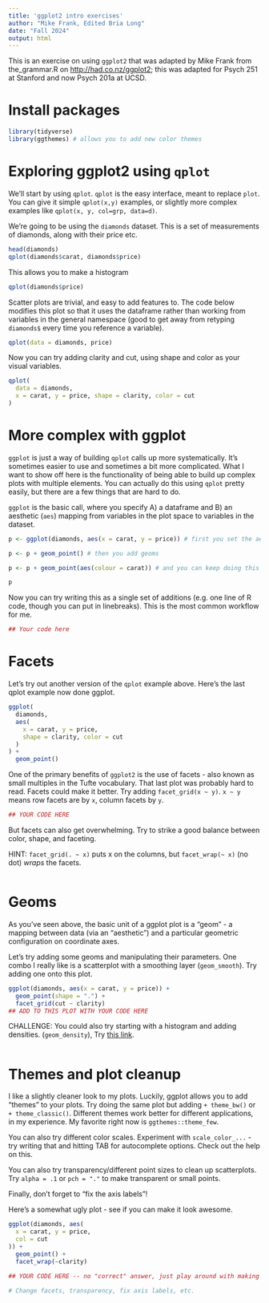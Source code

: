 ```yaml
---
title: 'ggplot2 intro exercises'
author: "Mike Frank, Edited Bria Long"
date: "Fall 2024"
output: html
---
```

  
This is an exercise on using `ggplot2` that was adapted by Mike Frank
from the_grammar.R on [http://had.co.nz/ggplot2](); this was adapted for Psych 251 at Stanford and now Psych 201a at UCSD.


# Install packages
```r
library(tidyverse)
library(ggthemes) # allows you to add new color themes
```

# Exploring ggplot2 using `qplot`

We'll start by using `qplot`. `qplot` is the easy interface, meant to replace `plot`. You can give it simple `qplot(x,y)` examples, or slightly more complex examples like `qplot(x, y, col=grp, data=d)`. 

We're going to be using the `diamonds` dataset. This is a set of measurements of diamonds, along with their price etc.

```r
head(diamonds)
qplot(diamonds$carat, diamonds$price)
```

This allows you to make a histogram
```r
qplot(diamonds$price)
```


Scatter plots are trivial, and easy to add features to. The code below modifies this plot so that it uses the dataframe rather than working from variables in the general namespace (good to get away from retyping `diamonds$` every time you reference a variable). 

```r
qplot(data = diamonds, price)
```

Now you can try adding clarity and cut, using shape and color as your visual variables. 

```r
qplot(
  data = diamonds,
  x = carat, y = price, shape = clarity, color = cut
)
```


# More complex with ggplot

`ggplot` is just a way of building `qplot` calls up more systematically. It's sometimes easier to use and sometimes a bit more complicated. What I want to show off here is the functionality of being able to build up complex plots with multiple elements. You can actually do this using `qplot` pretty easily, but there are a few things that are hard to do. 

`ggplot` is the basic call, where you specify A) a dataframe and B) an aesthetic (`aes`) mapping from variables in the plot space to variables in the dataset. 

```r
p <- ggplot(diamonds, aes(x = carat, y = price)) # first you set the aesthetic and dataset

p <- p + geom_point() # then you add geoms

p <- p + geom_point(aes(colour = carat)) # and you can keep doing this to add layers to the plot

p
```

Now you can try writing this as a single set of additions (e.g. one line of R code, though you can put in linebreaks). This is the most common workflow for me. 


```r
## Your code here
```


# Facets

Let's try out another version of the `qplot` example above. Here's the last qplot example now done ggplot.

```r
ggplot(
  diamonds,
  aes(
    x = carat, y = price,
    shape = clarity, color = cut
  )
) +
  geom_point()
```

One of the primary benefits of `ggplot2` is the use of facets - also known as small multiples in the Tufte vocabulary. That last plot was probably hard to read. Facets could make it better. Try adding `facet_grid(x ~ y)`.  `x ~ y` means row facets are by `x`, column facets by `y`. 

```r
## YOUR CODE HERE
```

But facets can also get overwhelming. Try to strike a good balance between color, shape, and faceting. 

HINT: `facet_grid(. ~ x)` puts x on the columns, but `facet_wrap(~ x)` (no dot) *wraps* the facets. 

```r

```


# Geoms

As you've seen above, the basic unit of a ggplot plot is a "geom" - a mapping between data (via an "aesthetic") and a particular geometric configuration on coordinate axes. 

Let's try adding some geoms and manipulating their parameters. One combo I really like is a scatterplot with a smoothing layer (`geom_smooth`). Try adding one onto this plot. 

```r
ggplot(diamonds, aes(x = carat, y = price)) +
  geom_point(shape = ".") +
  facet_grid(cut ~ clarity) 
## ADD TO THIS PLOT WITH YOUR CODE HERE
```


CHALLENGE: You could also try starting with a histogram and adding densities. (`geom_density`), Try [this link](https://stackoverflow.com/questions/5688082/ggplot2-overlay-histogram-with-density-curve).

```r

```

# Themes and plot cleanup

I like a slightly cleaner look to my plots. Luckily, ggplot allows you to add "themes" to your plots. Try doing the same plot but adding `+ theme_bw()` or `+ theme_classic()`. Different themes work better for different applications, in my experience. My favorite right now is `ggthemes::theme_few`.

You can also try different color scales. Experiment with `scale_color_...` - try writing that and hitting TAB for autocomplete options. Check out the help on this. 

You can also try transparency/different point sizes to clean up scatterplots. Try `alpha = .1` or `pch = "."` to make transparent or small points. 

Finally, don't forget to "fix the axis labels"! 

Here's a somewhat ugly plot - see if you can make it look awesome. 

```r
ggplot(diamonds, aes(
  x = carat, y = price,
  col = cut
)) +
  geom_point() +
  facet_wrap(~clarity)
```

```r
## YOUR CODE HERE -- no "correct" answer, just play around with making it look better

# Change facets, transparency, fix axis labels, etc.
```



